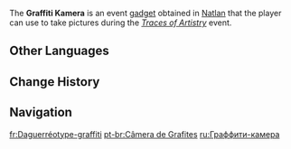 {{Stub}}
{{Item Infobox
|id           = 220019
|image        = Item Graffiti Kamera.png
|type         = Gadgets
|group        = Kamera Gadgets
|invCategory  = Gadgets
|quality      = 4
|effect       = 
|description  = A "Graffiti Alliance" Kamera provided by "Dopey Dazzler." Functionally, it isn't much different from a standard Kamera. However, it's said that it can capture and record specific scenes and objects, serving as a repository for inspiration and source material for graffiti artists...
|source1      = 
|reusable     = yes
|usage        = 
|memento      = 
|event        = Traces of Artistry
}}
The '''Graffiti Kamera''' is an event [[gadget]] obtained in [[Natlan]] that the player can use to take pictures during the ''[[Traces of Artistry]]'' event.

==Other Languages==
{{Other Languages
|en       = Graffiti Kamera
|zhs      = 「涂鸦留影机」
|zhs_rm   = 
|zht      = 「塗鴉留影機」
|zht_rm   = 
|zh_tl    = 
|ja       = 「ラクガキ写真機」
|ja_rm    = "Rakugaki Shashinki"
|ja_tl    = "Graffiti Camera"
|ko       = 「그라피티 사진기」
|ko_tl    = 
|es       = Daguerrotipo para pintadas
|es_tl    = Daguerreotype for Graffiti
|fr       = Daguerréotype-graffiti
|fr_tl    = Graffiti {{Lex|Kamera|fr}}
|ru       = Граффити-камера
|ru_tl    = Graffiti Kamera
|th       = "กล่องถ่ายรูปกราฟฟิตี้"
|th_rm    = 
|th_tl    = 
|vi       = Máy Ảnh Graffiti
|vi_tl    = 
|de       = „Graffiti-Fotoapparat“
|de_tl    = "Graffiti Kamera"
|id       = Graffiti Kamera
|pt       = Câmera de Grafites
|pt_tl    = 
|tr       = Grafiti Kamerası
|tr_tl    = 
|it       = Fotokamera per graffiti
|it_tl    = 
}}

==Change History==
{{Change History|5.0}}

==Navigation==
{{Gadget Navbox}}

[[fr:Daguerréotype-graffiti]]
[[pt-br:Câmera de Grafites]]
[[ru:Граффити-камера]]